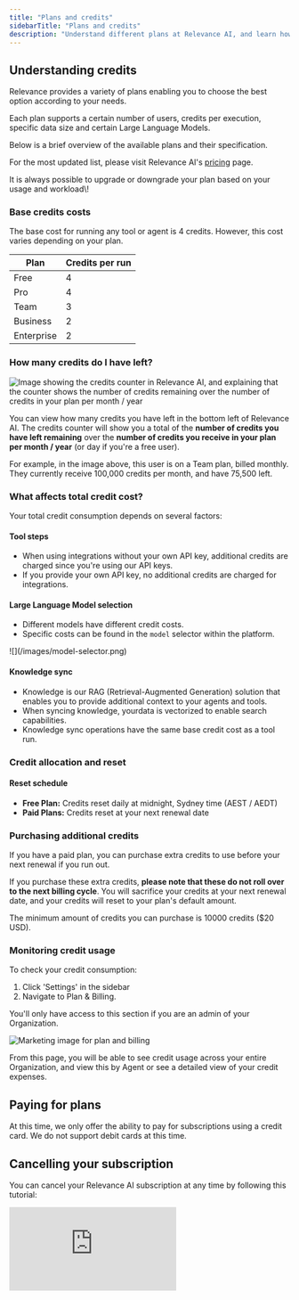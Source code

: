 ```yaml
---
title: "Plans and credits"
sidebarTitle: "Plans and credits"
description: "Understand different plans at Relevance AI, and learn how to manage your subscription"
---
```


## Understanding credits

Relevance provides a variety of plans enabling you to choose the best option according to your needs.

Each plan supports a certain number of users, credits per execution, specific data size and certain Large Language Models.

Below is a brief overview of the available plans and their specification.

For the most updated list, please visit Relevance AI's [pricing](https://relevanceai.com/pricing) page.

<Note>
  It is always possible to upgrade or downgrade your plan based on your usage and workload\!
</Note>

### Base credits costs

The base cost for running any tool or agent is 4 credits. However, this cost varies depending on your plan.

| Plan       | Credits per run |
| ---------- | --------------- |
| Free       | 4               |
| Pro        | 4               |
| Team       | 3               |
| Business   | 2               |
| Enterprise | 2               |

### How many credits do I have left?

<img
  src="/images/credit-counter-explanation.png"
  alt="Image showing the credits counter in Relevance AI, and explaining that the counter shows the number of credits remaining over the number of credits in your plan per month / year"
  className="mx-auto"
/>

You can view how many credits you have left in the bottom left of Relevance AI. The credits counter will show you a total of the **number of credits you have left remaining** over the **number of credits you receive in your plan per month / year** (or day if you're a free user). 

For example, in the image above, this user is on a Team plan, billed monthly. They currently receive 100,000 credits per month, and have 75,500 left. 

### What affects total credit cost?

Your total credit consumption depends on several factors:

#### Tool steps

- When using integrations without your own API key, additional credits are charged since you're using our API keys.
- If you provide your own API key, no additional credits are charged for integrations.

#### Large Language Model selection

- Different models have different credit costs.
- Specific costs can be found in the `model` selector within the platform.

<Frame>
  ![](/images/model-selector.png)
</Frame>

#### Knowledge sync

- Knowledge is our RAG (Retrieval-Augmented Generation) solution that enables you to provide additional context to your agents and tools.
- When syncing knowledge, yourdata is vectorized to enable search capabilities.
- Knowledge sync operations have the same base credit cost as a tool run.

### Credit allocation and reset

#### Reset schedule

- **Free Plan:** Credits reset daily at midnight, Sydney time (AEST / AEDT)
- **Paid Plans:** Credits reset at your next renewal date

### Purchasing additional credits

If you have a paid plan, you can purchase extra credits to use before your next renewal if you run out.

If you purchase these extra credits, **please note that these do not roll over to the next billing cycle**. You will sacrifice your credits at your next renewal date, and your credits will reset to your plan's default amount.

The minimum amount of credits you can purchase is 10000 credits (\$20 USD).

### Monitoring credit usage

To check your credit consumption:

1. Click 'Settings' in the sidebar
2. Navigate to Plan & Billing.

<Warning>
  You'll only have access to this section if you are an admin of your Organization.
</Warning>

![Marketing image for plan and billing](/images/credits_plan_billing.png)

From this page, you will be able to see credit usage across your entire Organization, and view this by Agent or see a detailed view of your credit expenses.

## Paying for plans

At this time, we only offer the ability to pay for subscriptions using a credit card. We do not support debit cards at this time.

## Cancelling your subscription

You can cancel your Relevance AI subscription at any time by following this tutorial:

<div style={{ width:"100%",position:"relative",paddingTop:"56.25%" }}>
<iframe src="https://app.supademo.com/embed/cmaypwh9o8hb9ho3rmx2lo1j6" frameBorder="0" title="How to cancel your subscription in Relevance AI" allow="clipboard-write" webkitallowfullscreen="true" mozallowfullscreen="true" allowfullscreen style={{ position:"absolute",top:0,left:0,width:"100%",height:"100%",border:"3px solid #5E43CE",borderRadius:"10px" }} />

</div>

1. To start, click the 'Manage plan' section at the bottom of the platform while logged into Relevance AI
2. Click on 'Cancel subscription'
3. On the pop-up that opens, click 'Cancel subscription' _again_ to make sure the cancellation goes through
4. You should then be directed to a pop-up confirming that you've cancelled successfully

If the platform doesn't confirm that you've cancelled successfully, please try again, then **contact support** to ensure that your cancellation has gone through and you will not be billed.

If the platform has confirmed your cancellation is successful, you do not need to reach out to our support team.

Once you cancel, you'll still have access to your upgraded features until your next renewal date. You will not have your subscription immediately cancelled, and your latest payment will not be refunded. If you have any further questions about cancellation, please [reach out to our support team](https://relevanceai.com/docs/get-started/support).

## Invoices and receipts

Invoices and receipts for payment will be sent to the user at your company who purchased the subscription / credits at the time of purchase. You'll also be sent a receipt / invoice at every renewal.

However, if you need to get a new invoice / receipt, or find invoices / receipts in the platform, please follow these steps:

<div style={{ width:"100%",position:"relative",paddingTop:"56.25%" }}>
<iframe src="https://app.supademo.com/embed/cmayxs0dm8m6qho3rskl47udq" frameBorder="0" title="How to grab your invoices and receipts from Relevance AI" allow="clipboard-write" webkitallowfullscreen="true" mozallowfullscreen="true" allowfullscreen style={{ position:"absolute",top:0,left:0,width:"100%",height:"100%",border:"3px solid #5E43CE",borderRadius:"10px" }} />

</div>

1. Click 'Settings' while logged into Relevance AI
2. Click 'Plan & billing'
3. Under 'Payment', click 'View details'
4. This will open our payment system's page. On this page, scroll down to 'Invoice History' and click the payment you want to get an invoice for
5. On the page that opens, click 'Download invoice' or 'Download receipt' based on the document you need

If you need to change the name of your company on your invoice / receipt, please [reach out to our support team](https://relevanceai.com/docs/get-started/support). The easiest way to do this would be to forward your latest invoice to [support@relevanceai.com](mailto:support@relevanceai.com).

## Frequently asked questions

### I've accidentally upgraded with annual billing, but I meant to upgrade with monthly billing. How do I change to monthly billing going forward?

Unfortunately if you change in platform, this change will only be put into place at your next renewal date in a year.

If you want to change to monthly billing immediately, you'll need to [reach out to our support team](https://relevanceai.com/docs/get-started/support).